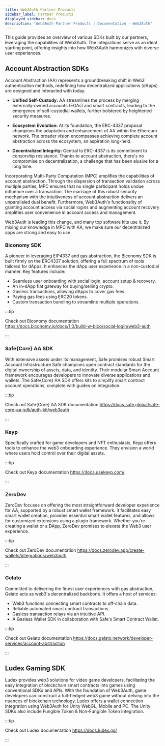 ```yaml
---
title: Web3Auth Partner Products
sidebar_label: Partner Products
displayed_sidebar: docs
description: "Web3Auth Partner Products | Documentation - Web3Auth"
---
```


This guide provides an overview of various SDKs built by our partners, leveraging the capabilities of Web3Auth. The integrations serve as an ideal
starting point, offering insights into how Web3Auth harmonizes with diverse user experiences.

## Account Abstraction SDKs

Account Abstraction (AA) represents a groundbreaking shift in Web3 authentication methods, redefining how decentralized applications (dApps) are
designed and interacted with today.

- **Unified Self-Custody:** AA streamlines the process by merging externally-owned accounts (EOAs) and smart contracts, leading to the emergence of
  self-custodial wallets, further bolstered by heightened security measures.

- **Ecosystem Evolution:** At its foundation, the ERC-4337 proposal champions the adaptation and enhancement of AA within the Ethereum network. The
  broader vision encompasses achieving complete account abstraction across the ecosystem, an aspiration long-held.

- **Decentralized Integrity:** Central to ERC-4337 is its commitment to censorship resistance. Thanks to account abstraction, there's no compromise on
  decentralization, a challenge that has been elusive for a long time.

Incorporating Multi-Party Computation (MPC) amplifies the capabilities of account abstraction. Through the dispersion of transaction validation across
multiple parties, MPC ensures that no single participant holds undue influence over a transaction. The marriage of this robust security mechanism with
the intuitiveness of account abstraction delivers an unparalleled dual benefit. Furthermore, Web3Auth's functionality of granting account access via
social logins and augmenting account recovery amplifies user convenience in account access and management.

Web3Auth is leading this change, and many top software kits use it. By mixing our knowledge in MPC with AA, we make sure our decentralized apps are
strong and easy to use.

### Biconomy SDK

A pioneer in leveraging EIP4337 and gas abstraction, the Biconomy SDK is built firmly on the ERC4337 solution, offering a full spectrum of tools
tailored for dApps. It enhances the dApp user experience in a non-custodial manner. Key features include:

- Seamless user onboarding with social login, account setup & recovery.
- An in-dApp fiat gateway for buying/selling crypto.
- Gasless transactions, allowing dApps to cover gas fees.
- Paying gas fees using ERC20 tokens.
- Custom transaction bundling to streamline multiple operations.

:::tip

Check out Biconomy documentation https://docs.biconomy.io/docs/1.0/build-w-bico/social-login/web3-auth

:::

### Safe{Core} AA SDK

With extensive assets under its management, Safe promises robust Smart Account Infrastructure Safe champions open contract standards for the digital
ownership of assets, data, and identity. Their modular Smart Account framework encourages developers to innovate diverse applications and wallets. The
Safe{Core} AA SDK offers kits to simplify smart contract account operations, complete with guides on integration.

:::tip

Check out Safe{Core} AA SDK documentation https://docs.safe.global/safe-core-aa-sdk/auth-kit/web3auth

:::

### Keyp

Specifically crafted for game developers and NFT enthusiasts, Keyp offers tools to enhance the web3 onboarding experience. They envision a world where
users hold control over their digital assets.

:::tip

Check out Keyp documentation https://docs.usekeyp.com/

:::

### ZeroDev

ZeroDev focuses on offering the most straightforward developer experience for AA, supported by a robust smart wallet framework. It facilitates easy
smart wallet creation, provides essential smart wallet features, and allows for customized extensions using a plugin framework. Whether you're
creating a wallet or a DApp, ZeroDev promises to elevate the Web3 user experience.

:::tip

Check out ZeroDev documentation https://docs.zerodev.app/create-wallets/integrations/web3auth

:::

### Gelato

Committed to delivering the finest user experiences with gas abstraction, Gelato acts as web3's decentralized backbone. It offers a host of services:

- Web3 functions connecting smart contracts to off-chain data.
- Reliable automated smart contract transactions.
- Gasless transaction relays via an intuitive API.
- A Gasless Wallet SDK in collaboration with Safe's Smart Contract Wallet.

:::tip

Check out Gelato documentation https://docs.gelato.network/developer-services/account-abstraction

:::

## Ludex Gaming SDK

Ludex provides web3 solutions for video game developers, facilitating the easy integration of blockchain smart contracts into games using conventional
SDKs and APIs. With the foundation of Web3Auth, game developers can construct a full-fledged web3 game without delving into the nuances of blockchain
technology. Ludex offers a wallet connection integration using Web3Auth for Unity WebGL, Mobile and PC. The Unity SDKs also include Fungible Token &
Non-Fungible Token integration.

:::tip

Check out Ludex documentation https://docs.ludex.gg/

:::
